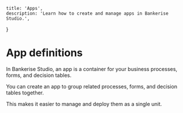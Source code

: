    title: 'Apps',
    description: 'Learn how to create and manage apps in Bankerise Studio.',
}

# App definitions

In Bankerise Studio, an app is a container for your business processes, forms, and decision tables.

You can create an app to group related processes, forms, and decision tables together.

This makes it easier to manage and deploy them as a single unit.


